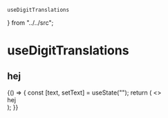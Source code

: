     useDigitTranslations
} from "../../src";

# useDigitTranslations

<Meta title="Hooks|useDigitTranslations"/>

## hej

<Preview>
    <Story name="Standard">
        {() => {
            const [text, setText] = useState("");
            return (
                <>
                    <div>hej</div>
                </>
            );
        }}
    </Story>
</Preview>

<Props of={useDigitTranslations} />